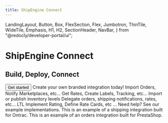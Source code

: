 ```yaml
---
title: ShipEngine Connect
---
```


  LandingLayout,
  Button,
  Box,
  FlexSection,
  Flex,
  Jumbotron,
  ThinTile,
  WideTile,
  Emphasis,
  H1,
  H2,
  SectionHeader,
  NavBar,
} from "@redocly/developer-portal/ui";


<Jumbotron>
  <NavBar location={props.location} standalone={false} />
  <H1>ShipEngine Connect</H1>
  <H2>Build, Deploy, Connect</H2>
  <Flex p={20} justifyContent="center">
    <Button
      variant="outlined"
      size="xlarge"
      color="purpleButton"
      to="./getting-started/how-it-works.md"
    >
      Get started
    </Button>
  </Flex>
</Jumbotron>
<Box my={25}>
  <SectionHeader>
    Create your own <Emphasis> branded integration </Emphasis> today!
  </SectionHeader>
  <FlexSection justifyContent="space-around" flexWrap="wrap">
    <ThinTile header="Orders" icon={orderIcon} to="./orders/index.mdx">
      Import Orders, Notify Marketplaces, etc...
    </ThinTile>
    <ThinTile header="Shipping" icon={packageIcon} to="./shipping/index.mdx">
      Get Rates, Create Labels, Tracking, etc...
    </ThinTile>
    <ThinTile header="Inventory" icon={cogBrowser} to="./inventory/index.md">
      Import or publish inventory levels
    </ThinTile>
    <ThinTile header="3PL" icon={thirdPartyLogisticsIcon} to="./fulfillment-provider/index.mdx">
      Delegate orders, shipping notifications, rates, etc...
    </ThinTile>
    <ThinTile header="Freight" icon={truckIcon} to="./freight/index.md">
      LTL
    </ThinTile>
    <ThinTile
      header="Native Rating"
      icon={calculatorIcon}
      to="./native-rating/index.md"
    >
      Implement Rating, Define Rate Cards, etc ...
    </ThinTile>
  </FlexSection>
  <SectionHeader>
    <Emphasis>Need help? </Emphasis>
    See our example implementations.
  </SectionHeader>
  <FlexSection justifyContent="space-around" flexWrap="wrap">
    <WideTile
      icon={ontrac}
      header="Shipping"
      target="_blank"
      to="https://github.com/ShipEngine/connect-ontrac"
    >
      This is an example of a shipping integration built for Ontrac.
    </WideTile>
    <WideTile
      icon={prestashop}
      header="Orders"
      target="_blank"
      to="https://github.com/ShipEngine/connect-prestashop"
    >
      This is an example of an orders integration built for PrestaShop.
    </WideTile>
  </FlexSection>
</Box>
